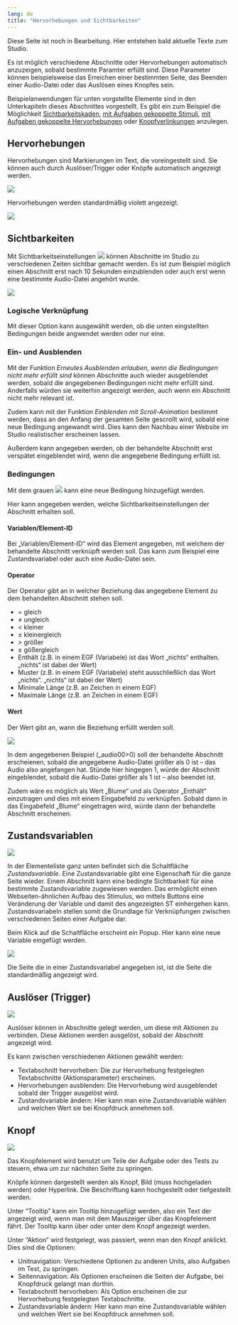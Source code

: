 ```yaml
---
lang: de
title: "Hervorhebungen und Sichtbarkeiten"
---
```


::: {.callout-note}
Diese Seite ist noch in Bearbeitung. Hier entstehen bald aktuelle Texte zum Studio.
:::

Es ist möglich verschiedene Abschnitte oder Hervorhebungen automatisch anzuzeigen, sobald bestimmte Paramter erfüllt sind. Diese Parameter können beispielsweise das Erreichen einer bestimmten Seite, das Beenden einer Audio-Datei oder das Auslösen eines Knopfes sein.

Beispielanwendungen für unten vorgstellte Elemente sind in den Unterkapiteln dieses Abschnittes vorgestellt. Es gibt ein zum Beispiel die Möglichkeit [Sichtbarkeitskaden](Sichtbarkeitskaskaden.qmd), [mit Aufgaben gekoppelte Stimuli](Markieren.qmd), [mit Aufgaben gekoppelte Hervorhebungen](Hervorhebungen.qmd) oder [Knopfverlinkungen](Buttonverlinkung.qmd) anzulegen.

## Hervorhebungen

Hervorhebungen sind Markierungen im Text, die voreingestellt sind. Sie können auch durch Auslöser/Trigger oder Knöpfe automatisch angezeigt werden.

![](Grafiken/Hervorhebung_anlegen.png)

Hervorhebungen werden standardmäßig violett angezeigt.

![](Grafiken/Hervorhebung_Beispiel.png)

## Sichtbarkeiten

Mit Sichtbarkeitseinstellungen ![](Grafiken/Sichtbarkeit_Button_Grafik.png) können Abschnitte im Studio zu verschiedenen Zeiten sichtbar gemacht werden. Es ist zum Beispiel möglich einen Abschnitt erst nach 10 Sekunden einzublenden oder auch erst wenn eine bestimmte Audio-Datei angehört wurde.

![](Grafiken/Sichtbarkeiten_Main.png)

### Logische Verknüpfung

Mit dieser Option kann ausgewählt werden, ob die unten eingstellten Bedingungen beide angwendet werden oder nur eine.

### Ein- und Ausblenden

Mit der Funktion *Erneutes Ausblenden erlauben, wenn die Bedingungen nicht mehr erfüllt sind* können Abschnitte auch wieder ausgeblendet werden, sobald die angegebenen Bedingungen nicht mehr erfüllt sind. Anderfalls würden sie weiterhin angezeigt werden, auch wenn ein Abschnitt nicht mehr relevant ist.

Zudem kann mit der Funktion *Einblenden mit Scroll-Animation* bestimmt werden, dass an den Anfang der gesamten Seite gescrollt wird, sobald eine neue Bedingung angewandt wird. Dies kann den Nachbau einer Website im Studio realistischer erscheinen lassen.

Außerdem kann angegeben werden, ob der behandelte Abschnitt erst verspätet eingeblendet wird, wenn die angegebene Bedingung erfüllt ist.

### Bedingungen

Mit dem grauen ![](Grafiken/Sichtbarkeiten_Plus.png) kann eine neue Bedingung hinzugefügt werden.

Hier kann angegeben werden, welche Sichtbarkeitseinstellungen der Abschnitt erhalten soll. 

#### Variablen/Element-ID

Bei „Variablen/Element-ID“ wird das Element angegeben, mit welchem der behandelte Abschnitt verknüpft werden soll. Das kann zum Beispiel eine Zustandsvariabel oder auch eine Audio-Datei sein.

#### Operator

Der Operator gibt an in welcher Beziehung das angegebene Element zu dem behandelten Abschnitt stehen soll.

* = gleich
* ≠ ungleich
* < kleiner
* ≤ kleinergleich
* *>* größer
* ≥ gößergleich
* Enthält (z.B. in einem EGF (Variabele) ist das Wort „nichts“ enthalten. „nichts“ ist dabei der Wert)
* Muster (z.B. in einem EGF (Variabele) steht ausschließlich das Wort „nichts“. „nichts“ ist dabei der Wert)
* Minimale Länge (z.B. an Zeichen in einem EGF)
* Maximale Länge (z.B. an Zeichen in einem EGF)

#### Wert

Der Wert gibt an, wann die Beziehung erfüllt werden soll. 

![](Grafiken/Sichtbarkeiten_Beispiel_Grafik.jpg)

In dem angegebenen Beispiel (_audio00>0) soll der behandelte Abschnitt erscheienen, sobald die angegebene Audio-Datei größer als 0 ist – das Audio also angefangen hat. Stünde hier hingegen 1, würde der Abschnitt eingeblendet, sobald die Audio-Datei größer als 1 ist – also beendet ist.

Zudem wäre es möglich als Wert „Blume“ und als Operator „Enthält“ einzutragen und dies mit einem Eingabefeld zu verknüpfen. Sobald dann in das Eingabefeld „Blume“ eingetragen wird, würde dann der behandelte Abschnitt erscheinen.

## Zustandsvariablen

![](Grafiken/Zustandsvariabel.png)

In der Elementeliste ganz unten befindet sich die Schaltfläche *Zustandsvariable*. Eine Zustandsvariable gibt eine Eigenschaft für die ganze Seite wieder. Einem Abschnitt kann eine bedingte Sichtbarkeit für eine bestimmte Zustandsvariable zugewiesen werden. Das ermöglicht einen Webseiten-ähnlichen Aufbau des Stimulus, wo mittels Buttons eine Veränderung der Variable und damit des angezeigten ST einhergehen kann. Zustandsvariabeln stellen somit die Grundlage für Verknüpfungen zwischen verschiedenen Seiten einer Aufgabe dar.

Beim Klick auf die Schaltfläche erscheint ein Popup. Hier kann eine neue Variable eingefügt werden.

![](Grafiken/Zustandsvariabel_erstellen.png)

Die Seite die in einer Zustandsvariabel angegeben ist, ist die Seite die standardmäßig angezeigt wird.

## Auslöser (Trigger)

![](Grafiken/Hervorhebung_Ausloser.png)

Auslöser können in Abschnitte gelegt werden, um diese mit Aktionen zu verbinden. Diese Aktionen werden ausgelöst, sobald der Abschnitt angezeigt wird.

Es kann zwischen verschiedenen Aktionen gewählt werden:

* Textabschnitt hervorheben: Die zur Hervorhebung festgelegten Textabschnitte (Aktionsparameter) erscheinen.
* Hervorhebungen ausblenden: Die Hervorhebung wird ausgeblendet sobald der Trigger ausgelöst wird.
* Zustandsvariable ändern: Hier kann man eine Zustandsvariable wählen und welchen Wert sie bei Knopfdruck annehmen soll.

## Knopf

![](Grafiken/Buttonverlinkung_Knopf.png)

Das Knopfelement wird benutzt um Teile der Aufgabe oder des Tests zu steuern, etwa um zur nächsten Seite zu springen.

Knöpfe können dargestellt werden als Knopf, Bild (muss hochgeladen werden) oder Hyperlink. Die Beschriftung kann hochgestellt oder tiefgestellt werden.

Unter "Tooltip" kann ein Tooltip hinzugefügt werden, also ein Text der angezeigt wird, wenn man mit dem Mauszeiger über das Knopfelement fährt. Der Tooltip kann über oder unter dem Knopf angezeigt werden.

Unter "Aktion" wird festgelegt, was passiert, wenn man den Knopf anklickt. Dies sind die Optionen:

* Unitnavigation: Verschiedene Optionen zu anderen Units, also Aufgaben im Test, zu springen.
* Seitennavigation: Als Optionen erscheinen die Seiten der Aufgabe, bei Knopfdruck gelangt man dorthin.
* Textabschnitt hervorheben: Als Option erscheinen die zur Hervorhebung festgelegten Textabschnitte.
* Zustandsvariable ändern: Hier kann man eine Zustandsvariable wählen und welchen Wert sie bei Knopfdruck annehmen soll.